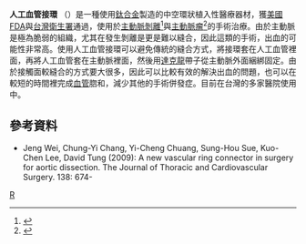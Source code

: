 {{medical small}}
{{Infobox disease|
  Name           = 人工血管接環<br/>{{lang|en|Vascular ring}} |
  Image          = |
  Caption        = |
  DiseasesDB     = |
  ICD10          = {{ICD10|Q|25|4|q|20}} |
  ICD9           = {{ICD9|747.21}} |
  ICDO           = |
  OMIM           = |
  MedlinePlus    = 007318 |
  eMedicineSubj  = med |
  eMedicineTopic = 2981 |
  MeshID         = |
}}
'''人工血管接環''' （{{lang-en|Vascular ring}}）是一種使用[[鈦合金|鈦合金]]製造的中空環狀植入性醫療器材，獲[[美國|美國]][[FDA|FDA]]與[[台灣|台灣]][[衛生署|衛生署]]通過，使用於[[主動脈剝離|主動脈剝離]]<ref name="pmid12677561">{{Cite journal |author=Bonnard A, Auber F, Fourcade L, Marchac V, Emond S, Révillon Y |title=Vascular ring abnormalities: a retrospective study of 62 cases |journal=J. Pediatr. Surg. |volume=38 |issue=4 |pages=539–43 |date=April 2003 |pmid=12677561 |doi=10.1053/jpsu.2003.50117 |url=http://linkinghub.elsevier.com/retrieve/pii/S0022346802631264 |access-date=2014-08-01 |archive-date=2018-10-28 |archive-url=https://web.archive.org/web/20181028112233/https://linkinghub.elsevier.com/retrieve/pii/S0022346802631264 |dead-url=no }}</ref>與[[主動脈瘤|主動脈瘤]]<ref>{{Cite web |url=http://en.wikipedia.org/wiki/Aortic_aneurysm |title=主動脈瘤 |accessdate=2011-04-02 |archive-date=2020-11-11 |archive-url=https://web.archive.org/web/20201111230852/https://en.wikipedia.org/wiki/Aortic_aneurysm |dead-url=no }}</ref>的手術治療。由於主動脈是極為脆弱的組織，尤其在發生剝離是更是難以縫合，因此這類的手術，出血的可能性非常高。使用人工血管接環可以避免傳統的縫合方式，將接環套在人工血管裡面，再將人工血管套在主動脈裡面，然後用[[達克綸|達克龍]]帶子從主動脈外面綑綁固定。由於接觸面較縫合的方式要大很多，因此可以比較有效的解決出血的問題，也可以在較短的時間裡完成[[血管|血管]]脗和，減少其他的手術併發症。目前在台灣的多家醫院使用中。

==參考資料==
* Jeng Wei, Chung-Yi Chang, Yi-Cheng Chuang, Sung-Hou Sue, Kuo-Chen Lee, David Tung (2009): A new vascular ring connector in surgery for aortic dissection. The Journal of Thoracic and Cardiovascular Surgery. 138: 674-
{{reflist}}

[[category:手术|R]]